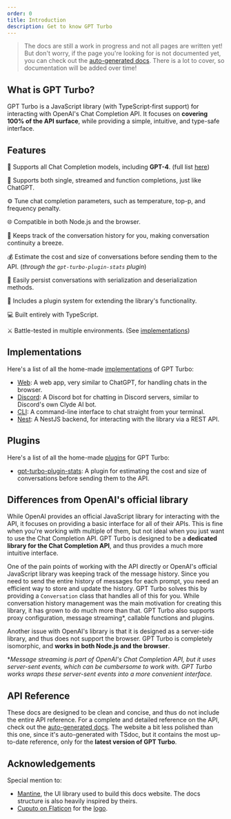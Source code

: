 ```yaml
---
order: 0
title: Introduction
description: Get to know GPT Turbo
---
```


> The docs are still a work in progress and not all pages are written yet!
> But don't worry, if the page you're looking for is not documented yet, you can check out the [auto-generated docs](https://maxijonson.github.io/gpt-turbo/).
> There is a lot to cover, so documentation will be added over time!

## What is GPT Turbo?

GPT Turbo is a JavaScript library (with TypeScript-first support) for interacting with OpenAI's Chat Completion API. 
It focuses on **covering 100% of the API surface**, while providing a simple, intuitive, and type-safe interface.

## Features

🤖 Supports all Chat Completion models, including **GPT-4**. (full list [here](https://platform.openai.com/docs/models/model-endpoint-compatibility))

💬 Supports both single, streamed and function completions, just like ChatGPT.

⚙ Tune chat completion parameters, such as temperature, top-p, and frequency penalty.

🌐 Compatible in both Node.js and the browser.

📜 Keeps track of the conversation history for you, making conversation continuity a breeze.

💰 Estimate the cost and size of conversations before sending them to the API. (*through the `gpt-turbo-plugin-stats` plugin*)

💾 Easily persist conversations with serialization and deserialization methods.

🔌 Includes a plugin system for extending the library's functionality.

💻 Built entirely with TypeScript.

⚔️ Battle-tested in multiple environments. (See [implementations](#implementations))

## Implementations

Here's a list of all the home-made [implementations](https://github.com/maxijonson/gpt-turbo/tree/develop/packages/implementations) of GPT Turbo:

- [Web](https://gpt-turbo-web.chintristan.io/): A web app, very similar to ChatGPT, for handling chats in the browser.
- [Discord](https://discord.com/invite/Aa77KCmwRx): A Discord bot for chatting in Discord servers, similar to Discord's own Clyde AI bot.
- [CLI](https://www.npmjs.com/package/gpt-turbo-cli): A command-line interface to chat straight from your terminal.
- [Nest](https://github.com/maxijonson/gpt-turbo/tree/develop/packages/implementations/nest): A NestJS backend, for interacting with the library via a REST API.

## Plugins

Here's a list of all the home-made [plugins](https://github.com/maxijonson/gpt-turbo/tree/develop/packages/plugins) for GPT Turbo:

- [gpt-turbo-plugin-stats](https://www.npmjs.com/package/gpt-turbo-plugin-stats): A plugin for estimating the cost and size of conversations before sending them to the API.

## Differences from OpenAI's official library

While OpenAI provides an official JavaScript library for interacting with the API, it focuses on providing a basic interface for all of their APIs. 
This is fine when you're working with multiple of them, but not ideal when you just want to use the Chat Completion API.
GPT Turbo is designed to be a **dedicated library for the Chat Completion API**, and thus provides a much more intuitive interface.

One of the pain points of working with the API directly or OpenAI's official JavaScript library was keeping track of the message history.
Since you need to send the entire history of messages for each prompt, you need an efficient way to store and update the history.
GPT Turbo solves this by providing a `Conversation` class that handles all of this for you.
While conversation history management was the main motivation for creating this library, it has grown to do much more than that.
GPT Turbo also supports proxy configuration, message streaming\*, callable functions and plugins.

Another issue with OpenAI's library is that it is designed as a server-side library, and thus does not support the browser.
GPT Turbo is completely isomorphic, and **works in both Node.js and the browser**.

\**Message streaming is part of OpenAI's Chat Completion API, but it uses server-sent events, which can be cumbersome to work with. 
GPT Turbo works wraps these server-sent events into a more convenient interface.*

## API Reference

These docs are designed to be clean and concise, and thus do not include the entire API reference.
For a complete and detailed reference on the API, check out the [auto-generated docs](https://maxijonson.github.io/gpt-turbo/).
The website a bit less polished than this one, since it's auto-generated with TSdoc, but it contains the most up-to-date reference, only for the **latest version of GPT Turbo**.

## Acknowledgements

Special mention to:

- [Mantine](https://mantine.dev/), the UI library used to build this docs website. The docs structure is also heavily inspired by theirs.
- [Cuputo on Flaticon](https://www.flaticon.com/authors/cuputo) for the [logo](https://www.flaticon.com/free-icon/quick_5246195).
